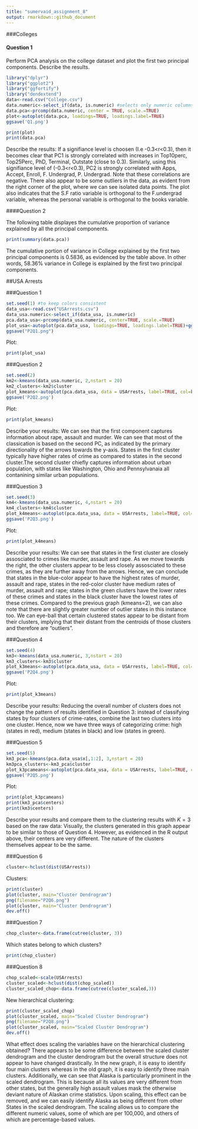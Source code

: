 ```yaml
---
title: "sumervaid_assignment_8"
output: rmarkdown::github_document
---
```


###Colleges 

#### Question 1 

Perform PCA analysis on the college dataset and plot the first two principal components. Describe the results.

```r
library("dplyr")
library("ggplot2")
library("ggfortify")
library("dendextend")
data<-read.csv("College.csv")
data.numeric<-select_if(data, is.numeric) #selects only numeric columns from the data
data.pca<-prcomp(data.numeric, center = TRUE, scale.=TRUE)
plot<-autoplot(data.pca, loadings=TRUE, loadings.label=TRUE)
ggsave('Q1.png')
```


```r
print(plot)
print(data.pca)
```

Describe the results:
If a signifiance level is choosen (I.e -0.3<r<0.3), then it becomes clear that PC1 is strongly correlated with increases in Top10perc, Top25Perc, PhD, Terminal, Outstate (close to 0.3). Similarly, using this signifiance level of (-0.3<r<0.3), PC2 is strongly correlated with Apps, Accept, Enroll, F. Undergrad, P. Undergrad. Note that these correlations are negative.  There also appear to be some outliers in the data, as evident from the right corner of the plot, where we can see isolated data points. The plot also indicates that the S.F ratio variable is orthogonal to the F.undergrad variable, whereas the personal variable is orthogonal to the books variable. 

####Question 2 

The following table displayes the cumulative proportion of variance explained by all the principal components.

```r
print(summary(data.pca))
```

The cumulative portion of variance in College explained by the first two principal components is 0.5836, as evidenced by the table above. In other words, 58.36% variance in College is explained by the first two principal components. 

##USA Arrests

###Question 1

```r
set.seed(1) #to keep colors consistent
data_usa<-read.csv("USArrests.csv")
data_usa.numeric<-select_if(data_usa, is.numeric)
pca.data_usa<-prcomp(data_usa.numeric, center=TRUE, scale.=TRUE)
plot_usa<-autoplot(pca.data_usa, loadings=TRUE, loadings.label=TRUE)+ggtitle("Part 2: Question 1")
ggsave("P2Q1.png")
```

Plot:
```r
print(plot_usa)
```

###Question 2

```r
set.seed(2)
km2<-kmeans(data_usa.numeric, 2,nstart = 20)
km2_clusters<-km2$cluster
plot_kmeans<-autoplot(pca.data_usa, data = USArrests, label=TRUE, col=km2_clusters, loadings=TRUE, loadings.colour='black', loadings.label=TRUE, loadings.label.size=4, loadings.label.colour="blue")+ggtitle("Part 2: Question 2")
ggsave('P2Q2.png')
```

Plot:
```r
print(plot_kmeans)
```
Describe your results:
We can see that the first component captures information about rape, assault and murder. We can see that most of the classication is based on the second PC, as indicated by the primary directionality of the arrows towards the y-axis. States in the first cluster typically have higher rates of crime as compared to states in the second cluster.The second cluster chiefly captures information about urban population, with states like Washington, Ohio and Pennsylvanaia all contanining similar urban populations.  

###Question 3 
```r
set.seed(3)
km4<-kmeans(data_usa.numeric, 4,nstart = 20)
km4_clusters<-km4$cluster
plot_k4means<-autoplot(pca.data_usa, data = USArrests, label=TRUE, col=km4_clusters, loadings=TRUE, loadings.colour='black', loadings.label=TRUE, loadings.label.size=4, loadings.label.colour="blue")+ggtitle("Part 2: Question 3")
ggsave('P2Q3.png')
```

Plot:
```r
print(plot_k4means)
```

Describe your results:
We can see that states in the first cluster are closely assosciated to crimes like murder, assault and rape. As we move towards the right, the other clusters appear to be less closely assosciated to these crimes, as they are further away from the arrows. Hence, we can conclude that states in the blue-color appear to have the highest rates of murder, assault and rape, states in the red-color cluster have medium rates of murder, assault and rape; states in the green clusters have the lower rates of these crimes and states in the black cluster have the lowest rates of these crimes. Compared to the previous graph (kmeans=2), we can also note that there are slightly greater number of outlier states in this instance too. We can eye-ball that certain clustered states appear to be distant from their clusters, implying that their distant from the centroids of those clusters and therefore are "outliers".

###Question 4
```r
set.seed(4)
km3<-kmeans(data_usa.numeric, 3,nstart = 20)
km3_clusters<-km3$cluster
plot_k3means<-autoplot(pca.data_usa, data = USArrests, label=TRUE, col=km3_clusters, loadings=TRUE, loadings.colour='black', loadings.label=TRUE, loadings.label.size=4, loadings.label.colour="blue")+ggtitle("Part 2: Question 4")
ggsave('P2Q4.png')
```

Plot:
```r
print(plot_k3means)
```

Describe your results:
Reducing the overall number of clusters does not change the pattern of results identified in Question 3: instead of classifying states by four clusters of crime-rates, combine the last two clusters into one cluster. Hence, now we have three ways of categorizing crime: high (states in red), medium (states in black) and low (states in green).

###Question 5
```r
set.seed(5)
km3_pca<-kmeans(pca.data_usa$x[,1:2], 3,nstart = 20)
km3pca_clusters<-km3_pca$cluster
plot_k3pcameans<-autoplot(pca.data_usa, data = USArrests, label=TRUE, col=km3pca_clusters, loadings=TRUE, loadings.colour='black', loadings.label=TRUE, loadings.label.size=4, loadings.label.colour="blue")+ggtitle("Part 2: Question 5")
ggsave('P2Q5.png')
```

Plot:
```r
print(plot_k3pcameans)
print(km3_pca$centers)
print(km3$centers)
```

Describe your results and compare them to the clustering results with $K=3$ based on the raw data:
Visually, the clusters generated in this graph appear to be similar to those of Question 4. However, as evidenced in the R output above, their centers are very different. The nature of the clusters themselves appear to be the same. 

###Question 6 
```r
cluster<-hclust(dist(USArrests))
```

Clusters: 
```r
print(cluster)
plot(cluster, main="Cluster Dendrogram")
png(filename="P2Q6.png")
plot(cluster, main="Cluster Dendrogram")
dev.off()
```


###Question 7
```r
chop_cluster<-data.frame(cutree(cluster, 3))
```

Which states belong to which clusters?
```r
print(chop_cluster)
```

###Question 8
```r
chop_scaled<-scale(USArrests)
cluster_scaled<-hclust(dist(chop_scaled))
cluster_scaled_chop<-data.frame(cutree(cluster_scaled,3))
```

New hierarchical clustering: 
```r
print(cluster_scaled_chop)
plot(cluster_scaled, main="Scaled Cluster Dendrogram")
png(filename="P2Q8.png")
plot(cluster_scaled, main="Scaled Cluster Dendrogram")
dev.off()
```

What effect does scaling the variables have on the hierarchical clustering obtained?
There appears to be some difference between the scaled cluster dendrogram and the cluster dendrogram but the overall structure does not appear to have changed drastically. In the new graph, it is easy to identify four main clusters whereas in the old graph, it is easy to identify three main clusters. Additionally, we can see that Alaska is particularly prominent in the scaled dendrogram. This is because all its values are very different from other states, but the generally high assault values mask the otherwise deviant nature of Alaskan crime statistics. Upon scaling, this effect can be removed, and we can easily identify Alaska as being different from other States in the scaled dendrogram. The scaling allows us to compare the different numeric values, some of which are per 100,000, and others of which are percentage-based values. 
